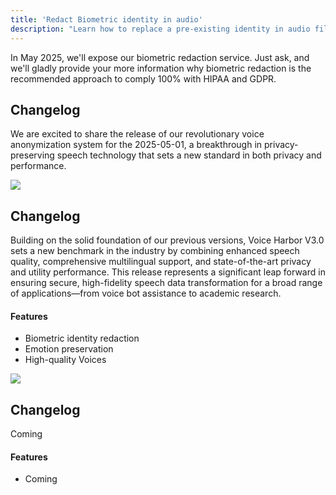 ```yaml
---
title: 'Redact Biometric identity in audio'
description: "Learn how to replace a pre-existing identity in audio file using the Voice Harbor's Python SDK, while preserving Emotion and Phonetic information."
---
```

<Tip>

In May 2025, we'll expose our biometric redaction service. Just ask, and we'll gladly provide your more information why biometric redaction is the recommended approach to comply 100% with HIPAA and GDPR.

</Tip>

## Changelog

We are excited to share the release of our revolutionary voice anonymization system for the 2025-05-01, a breakthrough in privacy-preserving speech technology that sets a new standard in both privacy and performance.

<Update label="2025-05-01 Upcoming Release" description="Voice Harbor V3.0">
  <Frame>
    <img className="block" src="/images/vh3b.png" />
  </Frame>

  ## Changelog

  Building on the solid foundation of our previous versions, Voice Harbor V3.0 sets a new benchmark in the industry by combining enhanced speech quality, comprehensive multilingual support, and state-of-the-art privacy and utility performance. This release represents a significant leap forward in ensuring secure, high-fidelity speech data transformation for a broad range of applications—from voice bot assistance to academic research.

  #### Features

  * Biometric identity redaction 
  * Emotion preservation
  * High-quality Voices
</Update>

<Update label="2024-04-01" description="Voice Harbor V2.0">
  <Frame>
    <img className="block" src="https://mintlify-assets.b-cdn.net/hero-light.png" />
  </Frame>

  ## Changelog

  Coming

  #### Features

  * Coming
</Update>
